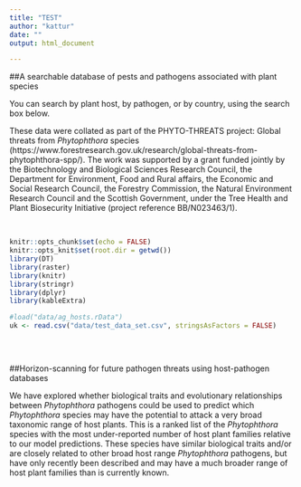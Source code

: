 ```yaml
---
title: "TEST"
author: "kattur"
date: ""
output: html_document

---
```


##A searchable database of pests and pathogens associated with plant species

You can search by plant host, by pathogen, or by country, using the search box below. 

These data were collated as part of the PHYTO-THREATS project: Global threats from *Phytophthora* species (https://www.forestresearch.gov.uk/research/global-threats-from-phytophthora-spp/). The work was supported by a grant funded jointly by the Biotechnology and Biological Sciences Research Council, the Department for Environment, Food and Rural affairs, the Economic and Social Research Council, the Forestry Commission, the Natural Environment Research Council and the Scottish Government, under the Tree Health and Plant Biosecurity Initiative (project reference BB/N023463/1).  
  

<br>

```r
knitr::opts_chunk$set(echo = FALSE)
knitr::opts_knit$set(root.dir = getwd())
library(DT)
library(raster)
library(knitr)
library(stringr)
library(dplyr)
library(kableExtra)
```
```r

#load("data/ag_hosts.rData")
uk <- read.csv("data/test_data_set.csv", stringsAsFactors = FALSE)


```

  
```r


```
<br>

##Horizon-scanning for future pathogen threats using host-pathogen databases

We have explored whether biological traits and evolutionary relationships between *Phytophthora* pathogens could be used to predict which *Phytophthora* species may have the potential to attack a very broad taxonomic range of host plants. This is a ranked list of the *Phytophthora* species with the most under-reported number of host plant families relative to our model predictions. These species have similar biological traits and/or are closely related to other broad host range *Phytophthora* pathogens, but have only recently been described and may have a much broader range of host plant families than is currently known. 
<br>

